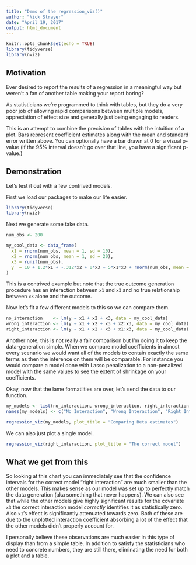 ---
title: "Demo of the regression_viz()"
author: "Nick Strayer"
date: "April 19, 2017"
output: html_document
---

```{r setup, include=FALSE}
knitr::opts_chunk$set(echo = TRUE)
library(tidyverse)
library(nviz)
```


## Motivation

Ever desired to report the results of a regression in a meaningful way but weren't a fan of another table making your report boring?

As statisticians we're programmed to think with tables, but they do a very poor job of allowing rapid comparisons between multiple models, appreciation of effect size and generally just being engaging to readers. 

This is an attempt to combine the precision of tables with the intuition of a plot. Bars represent coefficient estimates along with the mean and standard error written above. You can optionally have a bar drawn at 0 for a visual p-value (if the 95% interval doesn't go over that line, you have a significant p-value.)

## Demonstration

Let's test it out with a few contrived models. 

First we load our packages to make our life easier.

```{r, eval = FALSE}
library(tidyverse)
library(nviz)
```

Next we generate some fake data. 

```{r}
num_obs <- 200

my_cool_data <- data_frame(
  x1 = rnorm(num_obs, mean = 1, sd = 10),
  x2 = rnorm(num_obs, mean = 1, sd = 20),
  x3 = runif(num_obs),
  y  = 10 + 1.2*x1 + -.312*x2 + 0*x3 + 5*x1*x3 + rnorm(num_obs, mean = 5) 
)
```

This is a contrived example but note that the true outcome generation procedure has an interaction between `x1` and `x3` and no true relationship between `x3` alone and the outcome. 

Now let's fit a few different models to this so we can compare them. 

```{r}
no_interaction    <- lm(y ~ x1 + x2 + x3, data = my_cool_data)
wrong_interaction <- lm(y ~ x1 + x2 + x3 + x2:x3, data = my_cool_data)
right_interaction <- lm(y ~ x1 + x2 + x3 + x1:x3, data = my_cool_data)
```

Another note, this is not really a fair comparison but I'm doing it to keep the data-generation simple. When we compare model coefficients in almost every scenario we would want all of the models to contain exactly the same terms as then the inference on them will be comparable. For instance you would compare a model done with Lasso penalization to a non-penalized model with the same values to see the extent of shrinkage on your coefficients. 

Okay, now that the lame formatlities are over, let's send the data to our function. 


```{r}
my_models <- list(no_interaction, wrong_interaction, right_interaction )
names(my_models) <- c("No Interaction", "Wrong Interaction", "Right Interaction")

regression_viz(my_models, plot_title = "Comparing Beta estimates")
```

We can also just plot a single model.

```{r}
regression_viz(right_interaction, plot_title = "The correct model")
```

## What we get from this

So looking at this chart you can immediately see that the confidence intervals for the correct model "right interaction" are much smaller than the other models. This makes sense as our model was set up to perfectly match the data generation (aka something that never happens). We can also see that while the other models give highly significant results for the covariate `x3` the correct interaction model _correctly_ identifies it as statistically zero. Also `x1`'s effect is significantly attenuated towards zero. Both of these are due to the unplotted interaction coefficient absorbing a lot of the effect that the other models didn't properly account for. 

I personally believe these observations are much easier in this type of display than from a simple table. In addition to satisfy the statisticians who need to concrete numbers, they are still there, eliminating the need for both a plot and a table. 

